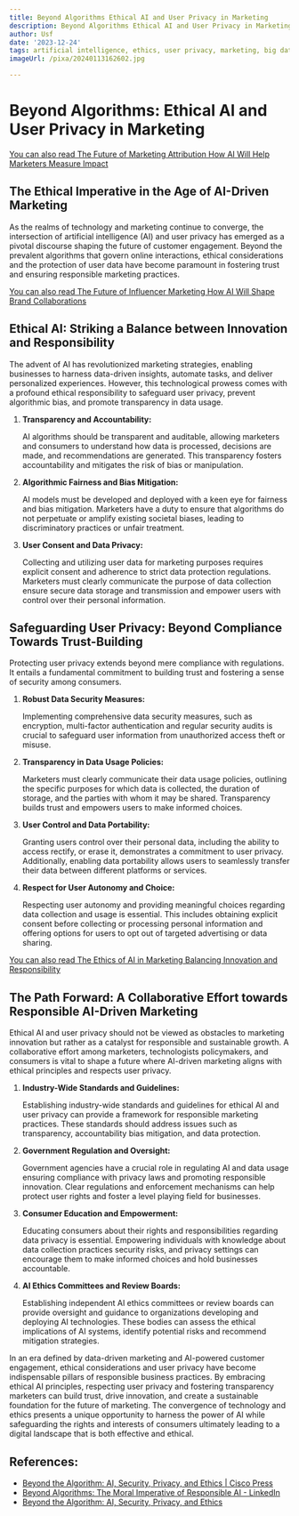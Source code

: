 ```yaml
---
title: Beyond Algorithms Ethical AI and User Privacy in Marketing
description: Beyond Algorithms Ethical AI and User Privacy in Marketing
author: Usf
date: '2023-12-24'
tags: artificial intelligence, ethics, user privacy, marketing, big data
imageUrl: /pixa/20240113162602.jpg

---
```

# Beyond Algorithms: Ethical AI and User Privacy in Marketing

[You can also read The Future of Marketing Attribution How  AI Will Help Marketers Measure Impact](The%20Future%20of%20Marketing%20Attribution%20How%20AI%20Will%20Help%20Marketers%20Measure%20Impact)


##  The Ethical  Imperative in  the Age of AI-Driven Marketing

As the  realms of technology and marketing continue to converge, the intersection  of artificial intelligence (AI) and user privacy  has emerged as a  pivotal discourse shaping the future of customer engagement. Beyond the prevalent algorithms that govern online interactions, ethical  considerations and the protection of user data have become paramount in fostering  trust and ensuring responsible marketing practices.

[You can also read The Future of Influencer  Marketing How AI Will Shape Brand Collaborations](The%20Future%20of%20Influencer%20Marketing%20How%20AI%20Will%20Shape%20Brand%20Collaborations)


## Ethical  AI: Striking a Balance between Innovation and Responsibility

The advent of AI has revolutionized marketing strategies, enabling businesses to harness data-driven insights, automate tasks, and deliver personalized experiences.  However, this technological prowess comes with a profound ethical responsibility to safeguard  user  privacy, prevent algorithmic bias, and promote  transparency in data usage.

1. **Transparency and Accountability:**

    AI  algorithms should be transparent and auditable, allowing marketers and  consumers to understand  how data is processed, decisions are  made, and recommendations are  generated. This transparency fosters accountability and mitigates the risk of bias or manipulation.

2. **Algorithmic Fairness and Bias Mitigation:**

   AI models must be  developed and deployed  with a keen eye for fairness and bias mitigation. Marketers have a duty to ensure that algorithms do not perpetuate or amplify existing societal biases, leading to discriminatory  practices or unfair treatment.

3. **User Consent and Data Privacy:**

   Collecting  and utilizing user data for marketing purposes requires explicit consent and adherence to strict data protection regulations.  Marketers must clearly communicate the purpose of data  collection ensure secure data storage and transmission and empower users with control over their personal information.

## Safeguarding User Privacy: Beyond Compliance Towards Trust-Building

Protecting user privacy extends beyond mere compliance with regulations. It entails a  fundamental commitment to building trust and fostering a  sense of security among consumers.

1. **Robust Data  Security Measures:**

   Implementing comprehensive data security measures, such  as encryption, multi-factor authentication and regular security audits is crucial to safeguard user information from unauthorized  access theft or misuse.

2. **Transparency in Data Usage Policies:**

   Marketers must clearly communicate their data usage policies, outlining the specific purposes for which data is collected, the duration of  storage, and the parties with whom  it may be shared. Transparency builds  trust and empowers users to make informed choices.

3. **User Control and Data Portability:**

   Granting users  control over their personal data, including the ability  to  access rectify, or erase it, demonstrates a  commitment  to user privacy. Additionally, enabling data portability allows users to seamlessly transfer  their data between different  platforms or services.

4. **Respect for User Autonomy and Choice:**

   Respecting  user autonomy and providing meaningful choices regarding data  collection and  usage is essential.  This includes  obtaining explicit consent before collecting or processing personal information and offering options for users to opt out of targeted advertising or data  sharing.

[You can also  read The Ethics of  AI in Marketing Balancing  Innovation and Responsibility](The%20Ethics%20of%20AI%20in%20Marketing%20Balancing%20Innovation%20and%20Responsibility)


## The Path Forward: A Collaborative Effort towards  Responsible AI-Driven Marketing

Ethical AI and user privacy should not be  viewed as obstacles to marketing  innovation but rather as a catalyst for responsible and  sustainable growth. A collaborative effort among marketers, technologists policymakers, and consumers is vital to shape a future where AI-driven marketing aligns with ethical principles and respects user privacy.

1. **Industry-Wide Standards and Guidelines:**

   Establishing industry-wide standards and guidelines for ethical AI and user privacy can provide a framework for responsible marketing practices. These standards should address issues such as transparency, accountability bias mitigation, and data protection.

2. **Government  Regulation and Oversight:**

    Government agencies have a crucial role in regulating AI and data usage ensuring compliance with privacy laws and promoting responsible innovation. Clear regulations and enforcement mechanisms can help protect user rights and foster a level playing field for businesses.

3. **Consumer Education and Empowerment:**

   Educating consumers about their rights and responsibilities  regarding data privacy is essential. Empowering individuals with knowledge about data collection  practices security risks, and privacy settings can encourage them to make informed choices and hold  businesses accountable.

4. **AI Ethics Committees and  Review  Boards:**

    Establishing  independent AI ethics  committees or review boards can provide oversight and  guidance to organizations developing and deploying AI technologies. These bodies  can assess the ethical implications of AI systems,  identify potential risks and recommend mitigation strategies.

In an era defined by  data-driven marketing and  AI-powered customer engagement, ethical considerations and user privacy have  become indispensable pillars  of  responsible business  practices. By embracing ethical  AI principles, respecting user privacy  and fostering  transparency marketers can build trust, drive innovation, and create a sustainable foundation for the future  of marketing. The convergence of technology and ethics presents a unique opportunity to harness  the power of  AI while safeguarding the rights and interests of consumers ultimately leading to a  digital landscape that is both effective and ethical.

## References:
- [Beyond the Algorithm: AI, Security, Privacy, and Ethics | Cisco Press](https://www.ciscopress.com/store/beyond-the-algorithm-ai-security-privacy-and-ethics-9780138268343)
- [Beyond Algorithms: The Moral Imperative of Responsible AI - LinkedIn](https://www.linkedin.com/pulse/beyond-algorithms-moral-imperative-responsible-ai-sameer-puranik?trk=public_post_main-feed-card_feed-article-content)
- [Beyond the Algorithm: AI, Security, Privacy, and Ethics](https://www.barnesandnoble.com/w/beyond-the-algorithm-omar-santos/1143876665)
